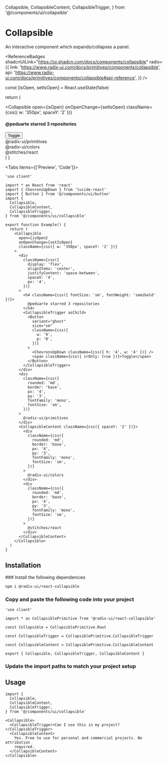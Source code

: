   Collapsible,
  CollapsibleContent,
  CollapsibleTrigger,
} from '@/components/ui/collapsible'

# Collapsible

<Lead>An interactive component which expands/collapses a panel.</Lead>

<ReferenceBadges
  shadcnUiLink="https://ui.shadcn.com/docs/components/collapsible"
  radix={{
    link: 'https://www.radix-ui.com/docs/primitives/components/collapsible',
    api: 'https://www.radix-ui.com/docs/primitives/components/collapsible#api-reference',
  }}
/>

  const [isOpen, setIsOpen] = React.useState(false)

return (

<Collapsible
  open={isOpen}
  onOpenChange={setIsOpen}
  className={css({ w: '350px', spaceY: '2' })}
>
  <div
    className={css({
      display: 'flex',
      alignItems: 'center',
      justifyContent: 'space-between',
      spaceX: '4',
      px: '4',
    })}
  >
    <h4 className={css({ fontSize: 'sm', fontWeight: 'semibold' })}>
      @peduarte starred 3 repositories
    </h4>
    <CollapsibleTrigger asChild>
      <Button
        variant="ghost"
        size="sm"
        className={css({
          w: '9',
          p: '0',
        })}
      >
        <ChevronsUpDown className={css({ h: '4', w: '4' })} />
        <span className={css({ srOnly: true })}>Toggle</span>
      </Button>
    </CollapsibleTrigger>
  </div>
  <div
    className={css({
      rounded: 'md',
      border: 'base',
      px: '4',
      py: '3',
      fontFamily: 'mono',
      fontSize: 'sm',
    })}
  >
    @radix-ui/primitives
  </div>
  <CollapsibleContent className={css({ spaceY: '2' })}>
    <div
      className={css({
        rounded: 'md',
        border: 'base',
        px: '4',
        py: '3',
        fontFamily: 'mono',
        fontSize: 'sm',
      })}
    >
      @radix-ui/colors
    </div>
    <div
      className={css({
        rounded: 'md',
        border: 'base',
        px: '4',
        py: '3',
        fontFamily: 'mono',
        fontSize: 'sm',
      })}
    >
      @stitches/react
    </div>
  </CollapsibleContent>
</Collapsible>
) }

<Tabs items={['Preview', 'Code']}>
  <Tab>
    <Preview>
      <Example />
    </Preview>
  </Tab>
  <Tab>

```tsx copy
'use client'

import * as React from 'react'
import { ChevronsUpDown } from 'lucide-react'
import { Button } from '@/components/ui/button'
import {
  Collapsible,
  CollapsibleContent,
  CollapsibleTrigger,
} from '@/components/ui/collapsible'

export function Example() {
  return (
    <Collapsible
      open={isOpen}
      onOpenChange={setIsOpen}
      className={css({ w: '350px', spaceY: '2' })}
    >
      <div
        className={css({
          display: 'flex',
          alignItems: 'center',
          justifyContent: 'space-between',
          spaceX: '4',
          px: '4',
        })}
      >
        <h4 className={css({ fontSize: 'sm', fontWeight: 'semibold' })}>
          @peduarte starred 3 repositories
        </h4>
        <CollapsibleTrigger asChild>
          <Button
            variant="ghost"
            size="sm"
            className={css({
              w: '9',
              p: '0',
            })}
          >
            <ChevronsUpDown className={css({ h: '4', w: '4' })} />
            <span className={css({ srOnly: true })}>Toggle</span>
          </Button>
        </CollapsibleTrigger>
      </div>
      <div
        className={css({
          rounded: 'md',
          border: 'base',
          px: '4',
          py: '3',
          fontFamily: 'mono',
          fontSize: 'sm',
        })}
      >
        @radix-ui/primitives
      </div>
      <CollapsibleContent className={css({ spaceY: '2' })}>
        <div
          className={css({
            rounded: 'md',
            border: 'base',
            px: '4',
            py: '3',
            fontFamily: 'mono',
            fontSize: 'sm',
          })}
        >
          @radix-ui/colors
        </div>
        <div
          className={css({
            rounded: 'md',
            border: 'base',
            px: '4',
            py: '3',
            fontFamily: 'mono',
            fontSize: 'sm',
          })}
        >
          @stitches/react
        </div>
      </CollapsibleContent>
    </Collapsible>
  )
}
```

  </Tab>
</Tabs>

## Installation

<Steps>
### Install the following dependencies

```bash npm2yarn copy
npm i @radix-ui/react-collapsible
```

### Copy and paste the following code into your project

```tsx filename="components/ui/collapsible.tsx" copy
'use client'

import * as CollapsiblePrimitive from '@radix-ui/react-collapsible'

const Collapsible = CollapsiblePrimitive.Root

const CollapsibleTrigger = CollapsiblePrimitive.CollapsibleTrigger

const CollapsibleContent = CollapsiblePrimitive.CollapsibleContent

export { Collapsible, CollapsibleTrigger, CollapsibleContent }
```

### Update the import paths to match your project setup

</Steps>

## Usage

```tsx copy
import {
  Collapsible,
  CollapsibleContent,
  CollapsibleTrigger,
} from '@/components/ui/collapsible'
```

```tsx copy
<Collapsible>
  <CollapsibleTrigger>Can I use this in my project?</CollapsibleTrigger>
  <CollapsibleContent>
    Yes. Free to use for personal and commercial projects. No attribution
    required.
  </CollapsibleContent>
</Collapsible>
```
